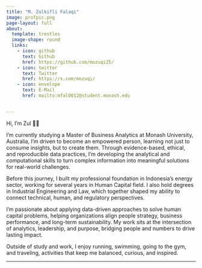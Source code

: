 ```yaml
---
title: "M. Zulkifli Falaqi"
image: profpic.png
page-layout: full 
about:
  template: trestles
  image-shape: round
  links:
    - icon: github
      text: Github
      href: https://github.com/mozuqi25/
    - icon: twitter
      text: Twitter
      href: https://x.com/mozuqi/
    - icon: envelope
      text: E-Mail
      href: mailto:mfal0012@student.monash.edu


---
```


Hi, I'm Zul 👋🏻

I'm currently studying a Master of Business Analytics at Monash University, Australia, I’m driven to become an empowered person, learning not just to consume insights, but to create them. Through evidence-based, ethical, and reproducible data practices, I’m developing the analytical and computational skills to turn complex information into meaningful solutions for real-world challenges.

Before this journey, I built my professional foundation in Indonesia’s energy sector, working for several years in Human Capital field. I also hold degrees in Industrial Engineering and Law, which together shaped my ability to connect technical, human, and regulatory perspectives.

I’m passionate about applying data-driven approaches to solve human capital problems, helping organizations align people strategy, business performance, and long-term sustainability. My work sits at the intersection of analytics, leadership, and purpose, bridging people and numbers to drive lasting impact.

Outside of study and work, I enjoy running, swimming, going to the gym, and traveling, activities that keep me balanced, curious, and inspired.

-------
